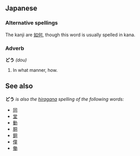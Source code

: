 ==Japanese==
===Alternative spellings===
The kanji are [[如何]], though this word is usually spelled in kana.

===Adverb===
'''どう''' ''(dou)''
# In what manner, how.  

==See also==
'''どう''' ''is also the [[hiragana]] spelling of the following words:''
* [[同]]
* [[堂]]
* [[動]]
* [[胴]]
* [[銅]]
* [[僮]]
* [[働]]